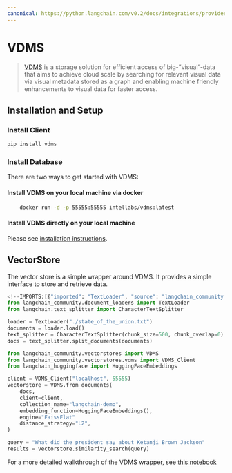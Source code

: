 ```yaml
---
canonical: https://python.langchain.com/v0.2/docs/integrations/providers/vdms/
---
```


# VDMS

> [VDMS](https://github.com/IntelLabs/vdms/blob/master/README.md) is a storage solution for efficient access
of big-”visual”-data that aims to achieve cloud scale by searching for relevant visual data via visual metadata
stored as a graph and enabling machine friendly enhancements to visual data for faster access.

## Installation and Setup

### Install Client

```bash
pip install vdms
```

### Install Database

There are two ways to get started with VDMS:

#### Install VDMS on your local machine via docker
```bash
    docker run -d -p 55555:55555 intellabs/vdms:latest
```

#### Install VDMS directly on your local machine
Please see [installation instructions](https://github.com/IntelLabs/vdms/blob/master/INSTALL.md).

## VectorStore

The vector store is a simple wrapper around VDMS. It provides a simple interface to store and retrieve data.

```python
<!--IMPORTS:[{"imported": "TextLoader", "source": "langchain_community.document_loaders", "docs": "https://api.python.langchain.com/en/latest/document_loaders/langchain_community.document_loaders.text.TextLoader.html", "title": "VDMS"}, {"imported": "CharacterTextSplitter", "source": "langchain.text_splitter", "docs": "https://api.python.langchain.com/en/latest/character/langchain_text_splitters.character.CharacterTextSplitter.html", "title": "VDMS"}, {"imported": "VDMS", "source": "langchain_community.vectorstores", "docs": "https://api.python.langchain.com/en/latest/vectorstores/langchain_community.vectorstores.vdms.VDMS.html", "title": "VDMS"}, {"imported": "VDMS_Client", "source": "langchain_community.vectorstores.vdms", "docs": "https://api.python.langchain.com/en/latest/vectorstores/langchain_community.vectorstores.vdms.VDMS_Client.html", "title": "VDMS"}, {"imported": "HuggingFaceEmbeddings", "source": "langchain_huggingface", "docs": "https://api.python.langchain.com/en/latest/embeddings/langchain_huggingface.embeddings.huggingface.HuggingFaceEmbeddings.html", "title": "VDMS"}]-->
from langchain_community.document_loaders import TextLoader
from langchain.text_splitter import CharacterTextSplitter

loader = TextLoader("./state_of_the_union.txt")
documents = loader.load()
text_splitter = CharacterTextSplitter(chunk_size=500, chunk_overlap=0)
docs = text_splitter.split_documents(documents)

from langchain_community.vectorstores import VDMS
from langchain_community.vectorstores.vdms import VDMS_Client
from langchain_huggingface import HuggingFaceEmbeddings

client = VDMS_Client("localhost", 55555)
vectorstore = VDMS.from_documents(
    docs,
    client=client,
    collection_name="langchain-demo",
    embedding_function=HuggingFaceEmbeddings(),
    engine="FaissFlat"
    distance_strategy="L2",
)

query = "What did the president say about Ketanji Brown Jackson"
results = vectorstore.similarity_search(query)
```

For a more detailed walkthrough of the VDMS wrapper, see [this notebook](/docs/integrations/vectorstores/vdms)